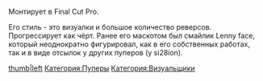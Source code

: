{{Инфобокс для пуперов
|title2=Kekusmajestics
|другие_ники=
|image3=[[Файл:G12QrK0mJQ.jpg|thumb]]
|caption3=
|сферы_творчества=
|год_начала=2017
|image4=
|caption4=
|имя_фамилия=
|дата_рождения=Александр Копытов
|место_проживания=
|ссылки=[https://www.youtube.com/channel/UC4K_LWX7Jc8uCkrkUcWpLkg канал]
}}Монтирует в Final Cut Pro.

Его стиль - это визуалки и большое количество реверсов. 
Прогрессирует как чёрт. Ранее его маскотом был смайлик Lenny face, который неоднократно фигурировал, как в его собственных работах, так и в виде отсылок у других пуперов (у si28ion).

[[Файл:Le-lenny-face.png|thumb|left]]
[[Категория:Пуперы]]
[[Категория:Визуальщики]]